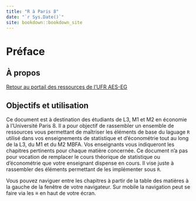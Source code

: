 ```yaml
---
title: "R à Paris 8"
date: "`r Sys.Date()`"
site: bookdown::bookdown_site
---
```




# Préface {-}

## À propos {-}
[Retour au portail des ressources de l'UFR AES-EG](https://p8ecoge.github.io/)

## Objectifs et utilisation {-}

Ce document est à destination des étudiants de L3, M1 et M2 en économie à l'Université Paris 8. Il a pour objectif de rassembler un ensemble de ressources vous permettant de maîtriser les éléments de base du laguage `R` utilisé dans vos enseignements de statistique et d'économétrie tout au long de la L3, du M1 et du M2 MBFA. Vos enseignants vous indiqueront les chapitres pertinents pour chaque matière concernée. 
Ce document n'a pas pour vocation de remplacer le cours théorique de statistique ou d'économétrie que votre enseignant dispense en cours. Il vise juste à rassembler des éléments permettant de les implémenter sous `R`.

Vous pouvez naviguer entre les chapitres à partir de la table des matières à la gauche de la fenêtre de votre navigateur. Sur mobile la navigation peut se faire via les $\equiv$ en haut de votre écran.